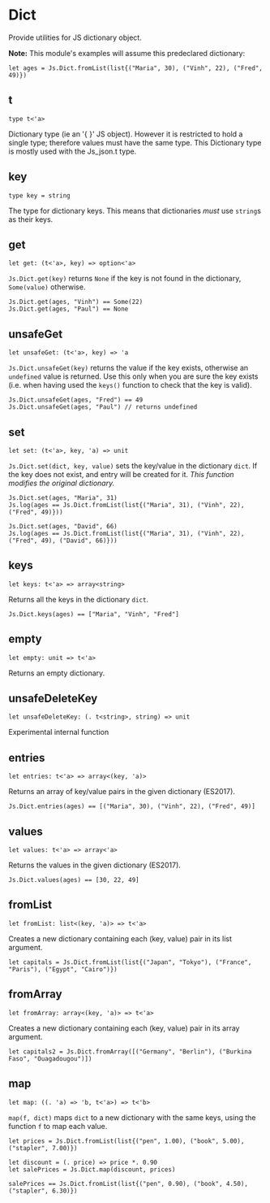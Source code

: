# Dict

<Intro>

Provide utilities for JS dictionary object.

**Note:** This module's examples will assume this predeclared dictionary:

```res prelude
let ages = Js.Dict.fromList(list{("Maria", 30), ("Vinh", 22), ("Fred", 49)})
```

</Intro>

## t

```res prelude
type t<'a>
```

Dictionary type (ie an '{ }' JS object). However it is restricted to hold a single type; therefore values must have the same type.
This Dictionary type is mostly used with the Js_json.t type.

## key

```res prelude
type key = string
```

The type for dictionary keys. This means that dictionaries *must* use `string`s as their keys.

## get

```res sig
let get: (t<'a>, key) => option<'a>
```

`Js.Dict.get(key)` returns `None` if the key is not found in the dictionary, `Some(value)` otherwise.

```res example
Js.Dict.get(ages, "Vinh") == Some(22)
Js.Dict.get(ages, "Paul") == None
```

## unsafeGet

```res sig
let unsafeGet: (t<'a>, key) => 'a
```
`Js.Dict.unsafeGet(key)` returns the value if the key exists, otherwise an `undefined` value is returned. Use this only when you are sure the key exists (i.e. when having used the `keys()` function to check that the key is valid).

```res example
Js.Dict.unsafeGet(ages, "Fred") == 49
Js.Dict.unsafeGet(ages, "Paul") // returns undefined
```

## set

```res sig
let set: (t<'a>, key, 'a) => unit
```

`Js.Dict.set(dict, key, value)` sets the key/value in the dictionary `dict`. If the key does not exist, and entry will be created for it. *This function modifies the original dictionary.*

```res example
Js.Dict.set(ages, "Maria", 31)
Js.log(ages == Js.Dict.fromList(list{("Maria", 31), ("Vinh", 22), ("Fred", 49)}))

Js.Dict.set(ages, "David", 66)
Js.log(ages == Js.Dict.fromList(list{("Maria", 31), ("Vinh", 22), ("Fred", 49), ("David", 66)}))
```

## keys

```res sig
let keys: t<'a> => array<string>
```

Returns all the keys in the dictionary `dict`.

```res example
Js.Dict.keys(ages) == ["Maria", "Vinh", "Fred"]
```

## empty

```res sig
let empty: unit => t<'a>
```

Returns an empty dictionary.

## unsafeDeleteKey

```res sig
let unsafeDeleteKey: (. t<string>, string) => unit
```

Experimental internal function

## entries

```res sig
let entries: t<'a> => array<(key, 'a)>
```

Returns an array of key/value pairs in the given dictionary (ES2017).

```res example
Js.Dict.entries(ages) == [("Maria", 30), ("Vinh", 22), ("Fred", 49)]
```

## values

```res sig
let values: t<'a> => array<'a>
```

Returns the values in the given dictionary (ES2017).

```res example
Js.Dict.values(ages) == [30, 22, 49]
```

## fromList

```res sig
let fromList: list<(key, 'a)> => t<'a>
```

Creates a new dictionary containing each (key, value) pair in its list argument.

```res example
let capitals = Js.Dict.fromList(list{("Japan", "Tokyo"), ("France", "Paris"), ("Egypt", "Cairo")})
```

## fromArray

```res sig
let fromArray: array<(key, 'a)> => t<'a>
```

Creates a new dictionary containing each (key, value) pair in its array argument.

```res example
let capitals2 = Js.Dict.fromArray([("Germany", "Berlin"), ("Burkina Faso", "Ouagadougou")])
```

## map

```res sig
let map: ((. 'a) => 'b, t<'a>) => t<'b>
```

`map(f, dict)` maps `dict` to a new dictionary with the same keys, using the function `f` to map each value.

```res example
let prices = Js.Dict.fromList(list{("pen", 1.00), ("book", 5.00), ("stapler", 7.00)})

let discount = (. price) => price *. 0.90
let salePrices = Js.Dict.map(discount, prices)

salePrices == Js.Dict.fromList(list{("pen", 0.90), ("book", 4.50), ("stapler", 6.30)})
```
